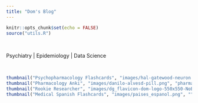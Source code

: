 ```yaml
---
title: "Dom's Blog"
---
```


<link rel="icon" type="image/png" href="image/dg_flavicon-dom-logo-550x550-NoBackground.png">

```r
knitr::opts_chunk$set(echo = FALSE)
source("utils.R")
```

<br>

Psychiatry | Epidemiology | Data Science

<br>

```r
thumbnail("Psychopharmacology Flashcards", "images/hal-gatewood-neuron.png","")
thumbnail("Pharmacology Anki", "images/danilo-alvesd-pill.png", "pharmacology_anki.html")
thumbnail("Rookie Researcher", "images/dg_flavicon-dom-logo-550x550-NoBackground.png", "rookie_researcher.html")
thumbnail("Medical Spanish Flashcards", "images/paises_espanol.png", "")
```
